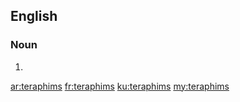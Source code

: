 ==English==

===Noun===
{{head|en|noun plural form}}

# {{plural of|teraphim|lang=en}}

[[ar:teraphims]]
[[fr:teraphims]]
[[ku:teraphims]]
[[my:teraphims]]